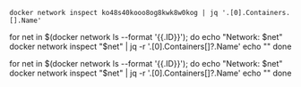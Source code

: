 `docker network inspect ko48s40kooo8og8kwk8w0kog | jq '.[0].Containers.[].Name'`

for net in $(docker network ls --format '{{.ID}}'); do
  echo "Network: $net"
  docker network inspect "$net" | jq -r '.[0].Containers[]?.Name'
  echo ""
done

for net in $(docker network ls --format '{{.ID}}'); do
  echo "Network: $net"
  docker network inspect "$net" | jq -r '.[0].Containers[]?.Name'
  echo ""
done
